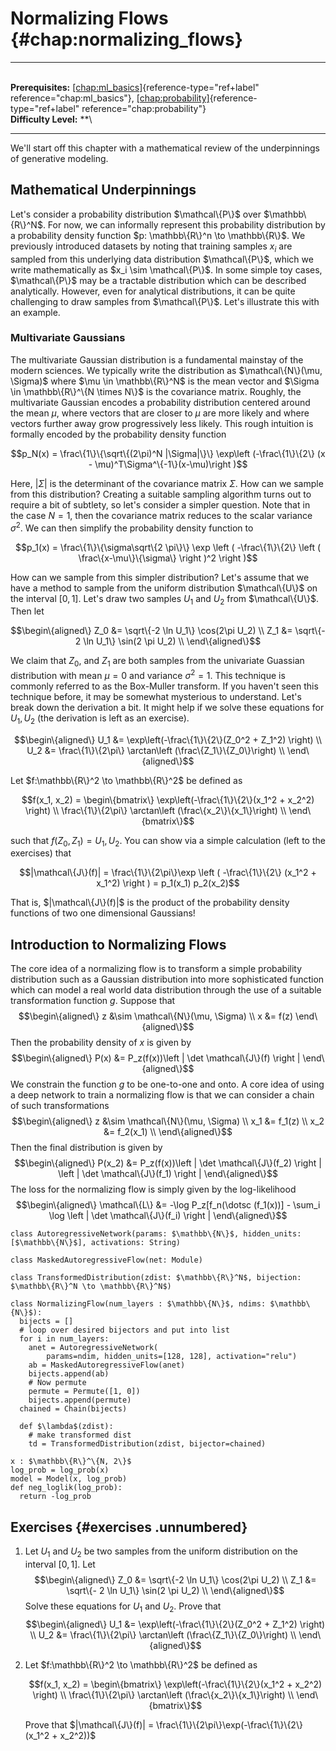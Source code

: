 # Normalizing Flows \{#chap:normalizing_flows\}

------------------------------------------------------------------------

\
**Prerequisites:**
[\[chap:ml_basics\]](#chap:ml_basics)\{reference-type="ref+label"
reference="chap:ml_basics"\},
[\[chap:probability\]](#chap:probability)\{reference-type="ref+label"
reference="chap:probability"\}\
**Difficulty Level:** \*\*\

------------------------------------------------------------------------

We'll start off this chapter with a mathematical review of the
underpinnings of generative modeling.

## Mathematical Underpinnings

Let's consider a probability distribution $\mathcal\{P\}$ over
$\mathbb\{R\}^N$. For now, we can informally represent this probability
distribution by a probability density function
$p: \mathbb\{R\}^n \to \mathbb\{R\}$. We previously introduced datasets by
noting that training samples $x_i$ are sampled from this underlying data
distribution $\mathcal\{P\}$, which we write mathematically as
$x_i \sim \mathcal\{P\}$. In some simple toy cases, $\mathcal\{P\}$ may be a
tractable distribution which can be described analytically. However,
even for analytical distributions, it can be quite challenging to draw
samples from $\mathcal\{P\}$. Let's illustrate this with an example.

### Multivariate Gaussians

The multivariate Gaussian distribution is a fundamental mainstay of the
modern sciences. We typically write the distribution as
$\mathcal\{N\}(\mu, \Sigma)$ where $\mu \in \mathbb\{R\}^N$ is the mean
vector and $\Sigma \in \mathbb\{R\}^\{N \times N\}$ is the covariance
matrix. Roughly, the multivariate Gaussian encodes a probability
distribution centered around the mean $\mu$, where vectors that are
closer to $\mu$ are more likely and where vectors further away grow
progressively less likely. This rough intuition is formally encoded by
the probability density function

$$p_N(x) = \frac\{1\}\{\sqrt\{(2\pi)^N |\Sigma|\}\} \exp\left (-\frac\{1\}\{2\} (x - \mu)^T\Sigma^\{-1\}(x-\mu)\right )$$

Here, $|\Sigma|$ is the determinant of the covariance matrix $\Sigma$.
How can we sample from this distribution? Creating a suitable sampling
algorithm turns out to require a bit of subtlety, so let's consider a
simpler question. Note that in the case $N = 1$, then the covariance
matrix reduces to the scalar variance $\sigma^2$. We can then simplify
the probability density function to

$$p_1(x) = \frac\{1\}\{\sigma\sqrt\{2 \pi\}\} \exp \left ( -\frac\{1\}\{2\} \left ( \frac\{x-\mu\}\{\sigma\} \right )^2 \right )$$

How can we sample from this simpler distribution? Let's assume that we
have a method to sample from the uniform distribution $\mathcal\{U\}$ on
the interval $[0, 1]$. Let's draw two samples $U_1$ and $U_2$ from
$\mathcal\{U\}$. Then let

$$\begin\{aligned\}
Z_0 &= \sqrt\{-2 \ln U_1\} \cos(2\pi U_2) \\
Z_1 &= \sqrt\{- 2 \ln U_1\} \sin(2 \pi U_2) \\
\end\{aligned\}$$

We claim that $Z_0$, and $Z_1$ are both samples from the univariate
Guassian distribution with mean $\mu = 0$ and variance $\sigma^2 = 1$.
This technique is commonly referred to as the Box-Muller transform. If
you haven't seen this technique before, it may be somewhat mysterious to
understand. Let's break down the derivation a bit. It might help if we
solve these equations for $U_1, U_2$ (the derivation is left as an
exercise).

$$\begin\{aligned\}
U_1 &= \exp\left(-\frac\{1\}\{2\}(Z_0^2 + Z_1^2) \right) \\
U_2 &= \frac\{1\}\{2\pi\} \arctan\left (\frac\{Z_1\}\{Z_0\}\right) \\
\end\{aligned\}$$

Let $f:\mathbb\{R\}^2 \to \mathbb\{R\}^2$ be defined as

$$f(x_1, x_2) = \begin\{bmatrix\}
    \exp\left(-\frac\{1\}\{2\}(x_1^2 + x_2^2) \right) \\
    \frac\{1\}\{2\pi\} \arctan\left (\frac\{x_2\}\{x_1\}\right) \\
    \end\{bmatrix\}$$

such that $f(Z_0, Z_1) = U_1, U_2$. You can show via a simple
calculation (left to the exercises) that

$$|\mathcal\{J\}(f)| = \frac\{1\}\{2\pi\}\exp \left ( -\frac\{1\}\{2\} (x_1^2 + x_1^2) \right ) = p_1(x_1) p_2(x_2)$$

That is, $|\mathcal\{J\}(f)|$ is the product of the probability density
functions of two one dimensional Gaussians!

## Introduction to Normalizing Flows

The core idea of a normalizing flow is to transform a simple probability
distribution such as a Gaussian distribution into more sophisticated
function which can model a real world data distribution through the use
of a suitable transformation function $g$. Suppose that
$$\begin\{aligned\}
    z &\sim \mathcal\{N\}(\mu, \Sigma) \\
    x &= f(z)
\end\{aligned\}$$ Then the probability density of $x$ is given by
$$\begin\{aligned\}
    P(x) &= P_z(f(x))\left | \det \mathcal\{J\}(f) \right |
\end\{aligned\}$$ We constrain the function $g$ to be one-to-one and onto.
A core idea of using a deep network to train a normalizing flow is that
we can consider a chain of such transformations $$\begin\{aligned\}
    z &\sim \mathcal\{N\}(\mu, \Sigma) \\
    x_1 &= f_1(z) \\
    x_2 &= f_2(x_1) \\
\end\{aligned\}$$ Then the final distribution is given by
$$\begin\{aligned\}
    P(x_2) &= P_z(f(x))\left | \det \mathcal\{J\}(f_2) \right | \left | \det \mathcal\{J\}(f_1) \right |
\end\{aligned\}$$ The loss for the normalizing flow is simply given by the
log-likelihood $$\begin\{aligned\}
    \mathcal\{L\} &= -\log P_z[f_n(\dotsc (f_1(x))] - \sum_i \log \left | \det \mathcal\{J\}(f_i) \right |
\end\{aligned\}$$

``` \{.python language="python"\}
class AutoregressiveNetwork(params: $\mathbb\{N\}$, hidden_units: [$\mathbb\{N\}$], activations: String)

class MaskedAutoregressiveFlow(net: Module)

class TransformedDistribution(zdist: $\mathbb\{R\}^N$, bijection: $\mathbb\{R\}^N \to \mathbb\{R\}^N$)

class NormalizingFlow(num_layers : $\mathbb\{N\}$, ndims: $\mathbb\{N\}$):
  bijects = []
  # loop over desired bijectors and put into list
  for i in num_layers:
    anet = AutoregressiveNetwork(
        params=ndim, hidden_units=[128, 128], activation="relu")
    ab = MaskedAutoregressiveFlow(anet)
    bijects.append(ab)
    # Now permute 
    permute = Permute([1, 0])
    bijects.append(permute)
  chained = Chain(bijects)
    
  def $\lambda$(zdist):
    # make transformed dist
    td = TransformedDistribution(zdist, bijector=chained)
```

``` \{.python language="python"\}
x : $\mathbb\{R\}^\{N, 2\}$
log_prob = log_prob(x)
model = Model(x, log_prob)
def neg_loglik(log_prob):
  return -log_prob
```

## Exercises \{#exercises .unnumbered\}

1.  Let $U_1$ and $U_2$ be two samples from the uniform distribution on
    the interval $[0, 1]$. Let $$\begin\{aligned\}
    Z_0 &= \sqrt\{-2 \ln U_1\} \cos(2\pi U_2) \\
    Z_1 &= \sqrt\{- 2 \ln U_1\} \sin(2 \pi U_2) \\
    \end\{aligned\}$$ Solve these equations for $U_1$ and $U_2$. Prove
    that $$\begin\{aligned\}
    U_1 &= \exp\left(-\frac\{1\}\{2\}(Z_0^2 + Z_1^2) \right) \\
    U_2 &= \frac\{1\}\{2\pi\} \arctan\left (\frac\{Z_1\}\{Z_0\}\right) \\
    \end\{aligned\}$$

2.  Let $f:\mathbb\{R\}^2 \to \mathbb\{R\}^2$ be defined as

    $$f(x_1, x_2) = \begin\{bmatrix\}
        \exp\left(-\frac\{1\}\{2\}(x_1^2 + x_2^2) \right) \\
        \frac\{1\}\{2\pi\} \arctan\left (\frac\{x_2\}\{x_1\}\right) \\
        \end\{bmatrix\}$$

    Prove that
    $|\mathcal\{J\}(f)| = \frac\{1\}\{2\pi\}\exp(-\frac\{1\}\{2\} (x_1^2 + x_2^2))$
